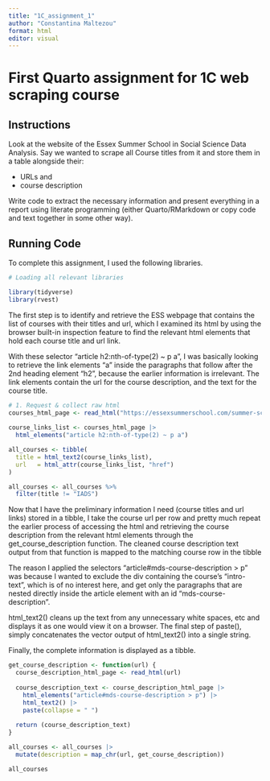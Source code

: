 ```yaml
---
title: "1C_assignment_1"
author: "Constantina Maltezou"
format: html
editor: visual
---
```


# First Quarto assignment for 1C web scraping course

## Instructions

Look at the website of the Essex Summer School in Social Science Data Analysis. Say we wanted to scrape all Course titles from it and store them in a table alongside their:

-   URLs and
-   course description

Write code to extract the necessary information and present everything in a report using literate programming (either Quarto/RMarkdown or copy code and text together in some other way).

## Running Code

To complete this assignment, I used the following libraries.

```r
# Loading all relevant libraries

library(tidyverse)
library(rvest)

```

The first step is to identify and retrieve the ESS webpage that contains the list of courses with their titles and url, which I examined its html by using the browser built-in inspection feature to find the relevant html elements that hold each course title and url link.

With these selector "article h2:nth-of-type(2) \~ p a", I was basically looking to retrieve the link elements "a" inside the paragraphs that follow after the 2nd heading element "h2", because the earlier information is irrelevant. The link elements contain the url for the course description, and the text for the course title.

```r

# 1. Request & collect raw html
courses_html_page <- read_html("https://essexsummerschool.com/summer-school-facts/courses/ess-2025-course-list/")
  
course_links_list <- courses_html_page |>
  html_elements("article h2:nth-of-type(2) ~ p a")

all_courses <- tibble(
  title = html_text2(course_links_list),
  url   = html_attr(course_links_list, "href")
)

all_courses <- all_courses %>%
  filter(title != "IADS")

```

Now that I have the preliminary information I need (course titles and url links) stored in a tibble, I take the course url per row and pretty much repeat the earlier process of accessing the html and retrieving the course description from the relevant html elements through the get_course_description function. The cleaned course description text output from that function is mapped to the matching course row in the tibble

The reason I applied the selectors "article#mds-course-description \> p" was because I wanted to exclude the div containing the course's "intro-text", which is of no interest here, and get only the paragraphs that are nested directly inside the article element with an id "mds-course-description".

html_text2() cleans up the text from any unnecessary white spaces, etc and displays it as one would view it on a browser. The final step of paste(), simply concatenates the vector output of html_text2() into a single string.

Finally, the complete information is displayed as a tibble.

```r

get_course_description <- function(url) {
  course_description_html_page <- read_html(url)
  
  course_description_text <- course_description_html_page |>
    html_elements("article#mds-course-description > p") |>
    html_text2() |>
    paste(collapse = " ")
  
  return (course_description_text)
}

all_courses <- all_courses |>
  mutate(description = map_chr(url, get_course_description))

all_courses

 
```
